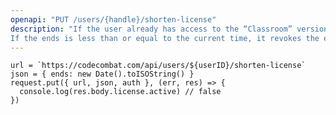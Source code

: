 ```yaml
---
openapi: "PUT /users/{handle}/shorten-license"
description: "If the user already has access to the “Classroom” version up to a certain time, this shortens/revokes his/her access.
If the ends is less than or equal to the current time, it revokes the enrollment and sets the end date to be the current time, else it just shortens the enrollment."
---
```


```
url = `https://codecombat.com/api/users/${userID}/shorten-license`
json = { ends: new Date().toISOString() }
request.put({ url, json, auth }, (err, res) => {
  console.log(res.body.license.active) // false
})
```

